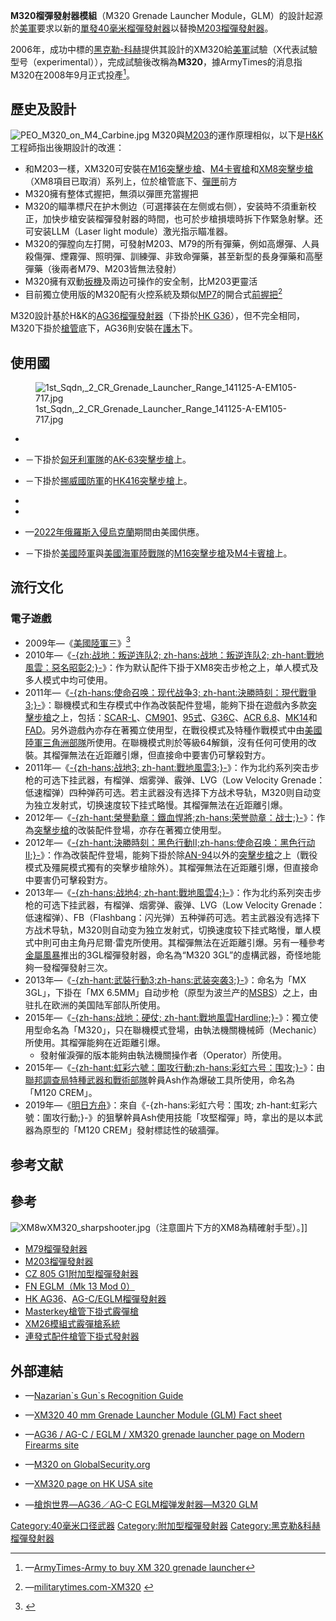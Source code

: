 {{noteTA
|G1=軍事
|G2=長度單位
|G3=Firearms
}}
{{Infobox Weapon
|name= M320榴彈發射器
|image= File:PEO M320 Grenade Launcher.jpg
|image_size= 300px
|caption= 裝有可拆式[[槍托|槍托]]的獨立使用版M320
|origin= {{flag|Germany}}
|type= [[榴彈發射器|榴彈發射器]]
<!-- 種類選擇 -->
|is_ranged=yes
|is_bladed=
|is_explosive=
|is_artillery=
|is_vehicle=
|is_missile=
|is_UK=
<!-- 服役記錄 -->
|service= 2009年—
|used_by= 
|wars= [[阿富汗戰爭_(2001年)|2001年阿富汗戰爭]]<br/>[[2022年俄羅斯入侵烏克蘭|2022年俄羅斯入侵烏克蘭]]
<!-- 生產歷史 -->
|designer= [[黑克勒-科赫|黑克勒-科赫]]
|design_date=
|manufacturer= [[黑克勒-科赫|黑克勒-科赫]]<br/>CAPCO
|unit_cost=
|production_date= 2008年9月—
|number= 
|variants= 
<!-- 基本規格 -->
|spec_label= 
|weight= 空槍：1.27公斤（2.8磅）
|length= 285毫米（11.22英寸）
|part_length= 215毫米（8.46英寸）
|width=
|height=
|diameter=
|crew= 1人
<!-- 投射武器規格 --> 
|cartridge= [[40毫米榴彈|40×46毫米低速榴彈]]
|caliber= 40毫米（1.57英寸）
|action= [[中折式|中折式]]、雙動
|mode= 單發
|rate= 
|velocity= 76[[米每秒|米／秒]]
|range= 
|max_range= 400米
|feed= 後膛裝填
|sights= 立式標尺、準星、激光指示瞄准器、[[火控系統|火控系統]]（獨立使用版）
<!-- 火炮規格 -->
|breech=
|recoil=
|carriage=
|elevation=
|traverse=
<!-- 刃器規格 --> 
|blade_type=
|hilt_type=
|sheath_type=
|head_type=
|haft_type=
<!-- 爆炸物內填炸藥規格 --> 
|filling=
|filling_weight=
|detonation=
|yield=
<!-- 車輛/飛彈 規格 -->
|armour=
|primary_armament=
|secondary_armament=
|engine=
|engine_power=
|transmission=
|payload_capacity=
|fuel_capacity=
|pw_ratio=
|suspension=
|clearance=
|vehicle_range=
|speed=
|guidance=
}}

'''M320榴彈發射器模組'''（M320 Grenade Launcher Module，GLM）的設計起源於[[美軍|美軍]]要求以新的[[單發|單發]][[40毫米榴彈|40毫米]][[榴彈發射器|榴彈發射器]]以替換[[M203榴彈發射器|M203榴彈發射器]]。

2006年，成功中標的[[黑克勒-科赫|黑克勒-科赫]]提供其設計的XM320給[[美軍|美軍]]試驗（X代表試驗型号（experimental）），完成試驗後改稱為'''M320'''，據ArmyTimes的消息指M320在2008年9月正式投產<ref>{{en icon}}—[http://www.armytimes.com/news/2008/02/dfn_022808_grenade_launcherw/ ArmyTimes-Army to buy XM 320 grenade launcher]</ref>。

== 歷史及設計 ==
[[File:PEO_M320_on_M4_Carbine.jpg|thumb]]
M320與[[M203榴彈發射器|M203]]的運作原理相似，以下是[[黑克勒-科赫|H&K]]工程師指出後期設計的改進：
* 和M203一樣，XM320可安裝在[[M16突擊步槍|M16突擊步槍]]、[[M4卡賓槍|M4卡賓槍]]和[[XM8突擊步槍|XM8突擊步槍]]（XM8項目已取消）系列上，位於槍管底下、[[彈匣|彈匣]]前方
* M320擁有整体式握把，無須以彈匣充當握把
* M320的瞄準標尺在护木側边（可選擇装在左侧或右侧），安装時不須重新校正，加快步槍安装榴彈發射器的時間，也可於步槍損壞時拆下作緊急射擊。还可安装LLM（Laser light module）激光指示瞄准器。
* M320的彈膛向左打開，可發射M203、M79的所有彈藥，例如高爆彈、人員殺傷彈、煙霧彈、照明彈、訓練彈、非致命彈藥，甚至新型的長身彈藥和高壓彈藥（後兩者M79、M203皆無法發射）
* M320擁有双動[[扳機|扳機]]及兩边可操作的安全制，比M203更靈活
* 目前獨立使用版的M320配有火控系統及類似[[HK_MP7衝鋒槍|MP7]]的開合式[[輔助握把|前握把]]<ref>{{en icon}}—[http://www.militarytimes.com/multimedia/video/20071027_rc_xm320grenadelauncher militarytimes.com-XM320] {{Wayback|url=http://www.militarytimes.com/multimedia/video/20071027_rc_xm320grenadelauncher |date=20071203215142 }}</ref>
M320設計基於H&K的[[HK_AG36附加型榴彈發射器|AG36榴彈發射器]]（下掛於[[HK_G36突擊步槍|HK G36]]），但不完全相同，M320下掛於[[槍管|槍管]]底下，AG36則安裝在[[護木|護木]]下。

== 使用國 ==
[[File:1st_Sqdn,_2_CR_Grenade_Launcher_Range_141125-A-EM105-717.jpg|thumb]]
* {{flag|Afghanistan}}
* {{flag|Hungary}}－下掛於[[匈牙利軍隊|匈牙利軍隊]]的[[AK-63突擊步槍|AK-63突擊步槍]]上。
* {{flag|Norway}}－下掛於[[挪威國防軍|挪威國防軍]]的[[HK416突擊步槍|HK416突擊步槍]]上。
* {{flag|Philippines}}
* {{flag|Saudi Arabia}}
* {{flag|Ukraine}}—[[2022年俄羅斯入侵烏克蘭|2022年俄羅斯入侵烏克蘭]]期間由美國供應。
* {{flag|United States}}－下掛於[[美國陸軍|美國陸軍]]與[[美國海軍陸戰隊|美國海軍陸戰隊]]的[[M16突擊步槍|M16突擊步槍]]及[[M4卡賓槍|M4卡賓槍]]上。

== 流行文化 ==
=== 電子遊戲 ===
* 2009年—《[[美國陸軍系列|美國陸軍三]]》<ref>{{Cite web |url=http://manual.americasarmy.com/index.php/AA3_Main_Page |title=《美國陸軍三》遊戲官方線上說明手冊 |access-date=2013-10-11 |archive-url=https://web.archive.org/web/20140210112753/http://manual.americasarmy.com/index.php/AA3_Main_Page |archive-date=2014-02-10 |dead-url=yes }}</ref>
* 2010年—《[[战地：叛逆连队2|-{zh:战地：叛逆连队2; zh-hans:战地：叛逆连队2; zh-hant:戰地風雲：惡名昭彰2;}-]]》：作为默认配件下掛于XM8突击步枪之上，单人模式及多人模式中均可使用。
* 2011年—《[[決勝時刻：現代戰爭3|-{zh-hans:使命召唤：现代战争3; zh-hant:決勝時刻：現代戰爭3;}-]]》：聯機模式和生存模式中作為改裝配件登場，能夠下掛在遊戲內多款[[突擊步槍|突擊步槍]]之上，包括：[[FN_SCAR突擊步槍|SCAR-L]]、[[柯爾特CM901步槍|CM901]]、[[95式自動步槍|95式]]、[[HK_G36突擊步槍|G36C]]、[[雷明登ACR突擊步槍|ACR 6.8]]、[[Mk_14增強型戰鬥步槍|MK14]]和[[FAD突擊步槍|FAD]]。另外遊戲內亦存在著獨立使用型，在戰役模式及特種作戰模式中由[[美國陸軍|美國陸軍]][[三角洲部隊|三角洲部隊]]所使用。在聯機模式則於等級64解鎖，沒有任何可使用的改裝。其榴彈無法在近距離引爆，但直接命中要害仍可擊殺對方。
* 2011年—《[[戰地風雲3|-{zh-hans:战地3; zh-hant:戰地風雲3;}-]]》：作为北约系列突击步枪的可选下挂武器，有榴弹、烟雾弹、霰弹、LVG（Low Velocity Grenade：低速榴弹）四种弹药可选。若主武器没有选择下方战术导轨，M320则自动变为独立发射式，切换速度较下挂式略慢。其榴彈無法在近距離引爆。
* 2012年—《[[榮譽勳章：鐵血悍將|-{zh-hant:榮譽勳章：鐵血悍將;zh-hans:荣誉勋章：战士;}-]]》：作為[[突擊步槍|突擊步槍]]的改裝配件登場，亦存在著獨立使用型。
* 2012年—《[[使命召唤：黑色行动II|-{zh-hant:決勝時刻：黑色行動II;zh-hans:使命召唤：黑色行动II;}-]]》：作為改裝配件登場，能夠下掛於除[[AN-94突擊步槍|AN-94]]以外的[[突擊步槍|突擊步槍]]之上（戰役模式及殭屍模式獨有的突擊步槍除外）。其榴彈無法在近距離引爆，但直接命中要害仍可擊殺對方。
* 2013年—《[[戰地風雲4|-{zh-hans:战地4; zh-hant:戰地風雲4;}-]]》：作为北约系列突击步枪的可选下挂武器，有榴弹、烟雾弹、霰弹、LVG（Low Velocity Grenade：低速榴弹）、FB（Flashbang：闪光弹）五种弹药可选。若主武器没有选择下方战术导轨，M320则自动变为独立发射式，切换速度较下挂式略慢，單人模式中則可由主角丹尼爾·雷克所使用。其榴彈無法在近距離引爆。另有一種參考[[金屬風暴|金屬風暴]]推出的3GL榴彈發射器，命名為“M320 3GL”的虛構武器，奇怪地能夠一發榴彈發射三次。
* 2013年—《[[武装突袭3|-{zh-hant:武裝行動3;zh-hans:武装突袭3;}-]]》：命名为「MX 3GL」，下掛在「MX 6.5MM」自动步枪（原型为波兰产的[[MSBS_Radon突擊步槍|MSBS]]）之上，由驻扎在欧洲的美国陆军部队所使用。
* 2015年—《[[战地：硬仗|-{zh-hans:战地：硬仗; zh-hant:戰地風雲Hardline;}-]]》：獨立使用型命名為「M320」，只在聯機模式登場，由執法機關機械師（Mechanic）所使用。其榴彈能夠在近距離引爆。
** 發射催淚彈的版本能夠由執法機關操作者（Operator）所使用。
* 2015年—《[[虹彩六號：圍攻行動|-{zh-hant:虹彩六號：圍攻行動;zh-hans:彩虹六号：围攻;}-]]》：由[[聯邦調查局特種武器和戰術部隊|聯邦調查局特種武器和戰術部隊]]幹員Ash作為爆破工具所使用，命名為「M120 CREM」。
* 2019年—《[[明日方舟|明日方舟]]》：來自《-{zh-hans:彩虹六号：围攻; zh-hant:虹彩六號：圍攻行動;}-》的狙擊幹員Ash使用技能「攻堅榴彈」時，拿出的是以本武器為原型的「M120 CREM」發射標誌性的破牆彈。

== 参考文献 ==
{{Reflist}}

== 參考 ==
[[File:XM8wXM320_sharpshooter.jpg|thumb]]（注意圖片下方的XM8為精確射手型）。]]
* [[M79榴彈發射器|M79榴彈發射器]]
* [[M203榴彈發射器|M203榴彈發射器]]
* [[CZ_805_G1附加型榴彈發射器|CZ 805 G1附加型榴彈發射器]]
* [[FN_EGLM附加型榴彈發射器|FN EGLM（Mk 13 Mod 0）]]
* [[HK_AG36附加型榴彈發射器|HK AG36]]、[[HK_AG-C/EGLM附加型榴彈發射器|AG-C/EGLM榴彈發射器]]
* [[Masterkey槍管下掛式霰彈槍|Masterkey槍管下掛式霰彈槍]]
* [[M26霰彈槍|XM26模組式霰彈槍系統]]
* [[連發式配件槍管下掛式發射器|連發式配件槍管下掛式發射器]]

== 外部連結 ==
{{commons|AG36#XM320}}
* {{en icon}}—[http://www.nazarian.no/wep.asp?id=321&group_id=23&country_id=170&lang=0 Nazarian`s Gun`s Recognition Guide]{{Wayback|url=http://www.nazarian.no/wep.asp?id=321&group_id=23&country_id=170&lang=0 |date=20200414082905 }}
* {{en icon}}—[https://web.archive.org/web/20070625034916/http://peosoldier.army.mil/factsheets/SW_IW_XM320.pdf XM320 40 mm Grenade Launcher Module (GLM) Fact sheet]
* {{en icon}}—[http://world.guns.ru/grenade/de/hk-ag36-ag-c-e.html AG36 / AG-C / EGLM / XM320 grenade launcher page on Modern Firearms site]{{Wayback|url=http://world.guns.ru/grenade/de/hk-ag36-ag-c-e.html |date=20120603121421 }}
* {{en icon}}—[http://www.globalsecurity.org/military/systems/ground/m320.htm M320 on GlobalSecurity.org]{{Wayback|url=http://www.globalsecurity.org/military/systems/ground/m320.htm |date=20070711113059 }}
* {{en icon}}—[https://web.archive.org/web/20081121103021/http://www.hk-usa.com/le_xm320_general.html XM320 page on HK USA site]
* {{zh icon}}—[http://pewpewpew.work/german/hk/ag36/AG36.htm 槍炮世界—AG36／AG-C EGLM榴弹发射器—M320 GLM]{{Wayback|url=http://pewpewpew.work/german/hk/ag36/AG36.htm |date=20200321104954 }}

{{HK firearms}}
{{現代美國軍隊單兵武器及彈藥}}

[[Category:40毫米口径武器|Category:40毫米口径武器]]
[[Category:附加型榴彈發射器|Category:附加型榴彈發射器]]
[[Category:黑克勒&科赫榴彈發射器|Category:黑克勒&科赫榴彈發射器]]